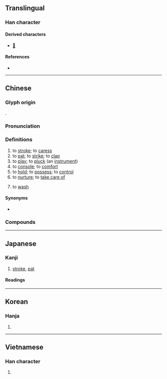 {{also|抚|拊}}
{{character info}}
==Translingual==

===Han character===
{{Han char|rn=64|rad=手|as=12|sn=15|four=58031|canj=QOTF|ids=⿰扌無}}

====Derived characters====
* [[𧁵]]

====References====
* {{Han ref|kx=0456.090|dkj=12743|dj=0805.070|hdz=31958.060|uh=64AB|ud=25771|bh=BCBE|bd=48318}}

----

==Chinese==
{{zh-forms|s=抚|alt=𢻬,𢻲}}

===Glyph origin===
{{Han etym}}
{{Han compound|手|無|ls=psc|c1=s|c2=p|t1=hand}}.

===Pronunciation===
{{zh-pron
|m=fǔ
|m-s=
|c=fu2
|c-t=
|g=
|h=pfs=
|j=
|mb=
|md=ū
|mn=hú/xm,zz,tw:bú
|mn_note=bú - vernacular - (俗); hú - literary
|mn-t=bhu2
|w=3vu,3hhu
|x=
|mc=y
|oc=y
|cat=v
}}

===Definitions===
{{zh-hanzi}}

# to [[stroke]]; to [[caress]]
# to [[pat]]; to [[strike]]; to [[clap]]
# to [[play]]; to [[pluck]] (an [[instrument]])
# to [[console]]; to [[comfort]]
# to [[hold]]; to [[possess]]; to [[control]]
# to [[nurture]]; to [[take care of]]
# {{lb|zh|Suzhou Wu}} to [[wash]]
#: {{zh-x|撫 面|to wash one's face|W-SZ}}

====Synonyms====
* {{s|to stroke}} {{zh-l|摸}}

===Compounds===
{{zh-der|愛撫|撫養|安撫|撫恤|撫喻|撫育|撫諭|撫順|撫慰|撫軍|輕撫|撫掌|撫州|撫摩|撫摸|撫琴|撫愛|撫綏|撫存|撫字|撫劍|撫孤|撫養成人|撫慰金|撫弄|撫臺|撫棺痛哭|撫躬自問|撫今追昔|撫抱|撫平|撫養費|撫養權|優撫|巡撫|平撫|督撫|招撫|扼喉撫背|慰撫|憶昔撫今|安撫奶嘴|撫髀興嘆|撫髀|撫恤金|存撫|剿撫兼施|多方招撫|宣撫|大撫臺|勦撫兼施|內撫|撫院|撫孤恤寡|撫箏|撫臆誓肌|撫膺|撫卹金|撫劍疾視|撫揉|撫心|撫尸慟哭|撫膺大慟|撫玩|撫梁易柱|撫拍|撫背扼喉|撫馭|撫安|撫掌大笑|撫摩鞠育|撫卹|撫心自問|綏撫|鎮撫|撫子|沐撫|撫運|撫期|撫襟|撫衿|撫劍}}

----

==Japanese==

===Kanji===
{{ja-kanji|grade=n|rs=手12}}

# [[stroke]], [[pat]]

====Readings====
{{ja-readings
|goon=ふ
|kanon=ふ
|kanyoon=ぶ
|kun=な-でる
}}

----

==Korean==

===Hanja===
{{ko-hanja|hangeul=무|eumhun=|rv=mu|mr=mu|y=mu}}

# {{rfdef|ko|sort=手12}}

----

==Vietnamese==

===Han character===
{{vi-readings|reading=vỗ, dỗ, phủ, vồ|rs=手12}}

# {{rfdef|vi|sort=手12}}